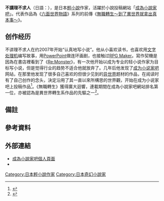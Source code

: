 {{Infobox writer
| name          = 不講理不求人
| image         = 
| image_size    = 
| caption       = 
| native_name   = 理不尽な孫の手
| native_name_lang = ja
| kana          = りふじんなまごのて
| romaji        = Rifujin na Magonote
| birth_name    = 
| pseudonym     = 不講理不求人
| birth_date    = 
| birth_place   = {{JPN}}[[岐阜県|岐阜県]]<ref>{{cite book|script-title=ja:無職転生 〜異世界行ったら本気だす〜 |location = 日本 |publisher=Media Factory |volume = 24 |date=2020-12-25 }}<!--摘录自日文维基百科--></ref>
| death_date    = 
| death_place   = 
| resting_place = 
| residence     = 
| occupation    = [[小説家|小説家]]
| language      = [[日语|日语]]
| nationality   = {{JPN}}
| ethnicity     = 
| citizenship   = 
| education     = 
| alma_mater    = 
| period        = 2014年至今
| genre         = [[異世界_(日本作品類型)|異世界]]
| subject       = 
| movement      = 
| notable_works = 《[[無職轉生～到了異世界就拿出真本事～|無職轉生～到了異世界就拿出真本事～]]》（2014年－）
| parents       = 
| spouse        = 
| partner       = 
| children      = 
| relatives     = 
| influences    = 
| influenced    = 
| awards        = 
| signature     = 
| website       = {{Official URL}}
}}
'''不講理不求人'''{{noteTag|1=[[抓耙子|不求人]]（{{lang|ja|孫の手}}），又稱「抓耙子」等，是一種抓癢的工具。據他本人陳述，其筆名和武士刀形狀的抓癢工具「{{lang|ja|孫の手侍}}」有關。}}（日語：{{lang|ja|理不尽な孫の手}}{{bd||}}），是日本[[輕小說|輕小說]]作家，活躍於小說投稿網站「[[成為小說家吧|成為小說家吧]]」。代表作品為《[[六面世界物語|六面世界物語]]》系列的前傳《[[無職轉生～到了異世界就拿出真本事～|無職轉生～到了異世界就拿出真本事～]]》。

== 创作经历 ==
不讲理不求人在约2007年开始“认真地写小说”。他从小喜欢读书，也喜欢用[[文字处理机|文字处理机]]编写故事，用[[PowerPoint|PowerPoint]]做连环画剧，也接触过[[RPG_Maker|RPG Maker]]。寫作契機是因為在書店裡看到了《[[Re:Monster|Re:Monster]]》，有一次他开始以成为专业的轻小说作家为目标写小说，但是觉得行业的趋势不适合他就放弃了。几年后他发现了[[成为小说家吧|成为小说家吧]]网站，在那里他发现了很多自己喜欢的但很少见到的[[异世界_(体裁)|异世界]]题材的作品，在阅读时有了自己创作的念头，決定沿用了其一直以來所構思的世界觀，开始在成为小说家吧上投稿作品<ref>{{Cite web |url=https://www.phantaporta.com/2017/10/113.html |script-title=ja:【インタビュー】小説家になろう総合ランキング1位！『無職転生　- 異世界行ったら本気だす -』理不尽な孫の手先生 |work=PhantaPorta パンタポルタ |quote= |date=2017-10-21 |accessdate=2021-03-28 |archive-date=2021-03-21 |archive-url=https://web.archive.org/web/20210321143328/https://www.phantaporta.com/2017/10/113.html |dead-url=no }}</ref>。《無職轉生》獲得廣大迴響，連載期間在成為小說家吧網站排名第一位，亦被認為是異世界轉生系作品的先驅之一<ref name="Morrissy">{{cite news |last1=Morrissy |first1=Kim |title=Mushoku Tensei Is Not the Pioneer of Isekai Web Novels, But... |url=https://www.animenewsnetwork.com/feature/2021-03-19/mushoku-tensei-is-not-the-pioneer-of-isekai-web-novels-but/.170429 |access-date=24 March 2021 |work=[[動畫新聞網|Anime News Network]] |date=2021-03-19 |archive-date=2021-04-10 |archive-url=https://web.archive.org/web/20210410085119/https://www.animenewsnetwork.com/feature/2021-03-19/mushoku-tensei-is-not-the-pioneer-of-isekai-web-novels-but/.170429 |dead-url=no }}</ref>。

==備註==
{{noteFoot}}

== 參考資料 ==
{{Reflist}}

== 外部連結 ==
* [https://mypage.syosetu.com/288399/ 成為小說家吧個人頁面]
* {{Twitter|Magote_rihujin}}

{{DEFAULTSORT:Rifujin Mago no Te}}
[[Category:日本輕小說作家|Category:日本輕小說作家]]
[[Category:日本奇幻小說家|Category:日本奇幻小說家]]